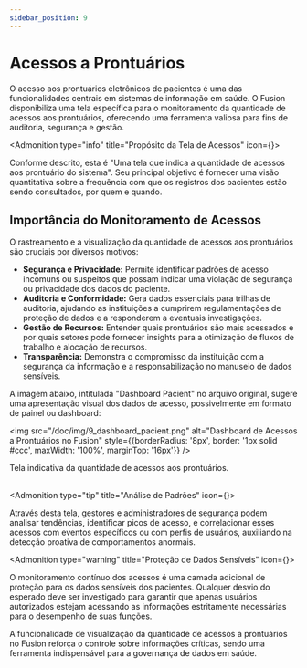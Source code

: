 ```yaml
---
sidebar_position: 9
---
```



# Acessos a Prontuários

O acesso aos prontuários eletrônicos de pacientes é uma das funcionalidades centrais em sistemas de informação em saúde. O Fusion disponibiliza uma tela específica para o monitoramento da quantidade de acessos aos prontuários, oferecendo uma ferramenta valiosa para fins de auditoria, segurança e gestão.

<Admonition type="info" title="Propósito da Tela de Acessos" icon={<Eye />}>
  <p>
    Conforme descrito, esta é "Uma tela que indica a quantidade de acessos aos prontuário do sistema". Seu principal objetivo é fornecer uma visão quantitativa sobre a frequência com que os registros dos pacientes estão sendo consultados, por quem e quando.
  </p>
</Admonition>

## Importância do Monitoramento de Acessos

O rastreamento e a visualização da quantidade de acessos aos prontuários são cruciais por diversos motivos:

* **Segurança e Privacidade:** Permite identificar padrões de acesso incomuns ou suspeitos que possam indicar uma violação de segurança ou privacidade dos dados do paciente.
* **Auditoria e Conformidade:** Gera dados essenciais para trilhas de auditoria, ajudando as instituições a cumprirem regulamentações de proteção de dados e a responderem a eventuais investigações.
* **Gestão de Recursos:** Entender quais prontuários são mais acessados e por quais setores pode fornecer insights para a otimização de fluxos de trabalho e alocação de recursos.
* **Transparência:** Demonstra o compromisso da instituição com a segurança da informação e a responsabilização no manuseio de dados sensíveis.

A imagem abaixo, intitulada "Dashboard Pacient" no arquivo original, sugere uma apresentação visual dos dados de acesso, possivelmente em formato de painel ou dashboard:

<img src="/doc/img/9_dashboard_pacient.png" alt="Dashboard de Acessos a Prontuários no Fusion" style={{borderRadius: '8px', border: '1px solid #ccc', maxWidth: '100%', marginTop: '16px'}} />
<figcaption style={{textAlign: 'center', fontSize: '0.9em', color: '#666', marginTop: '4px'}}>Tela indicativa da quantidade de acessos aos prontuários.</figcaption>

<br/>

<Admonition type="tip" title="Análise de Padrões" icon={<BarChart3 />}>
  <p>
    Através desta tela, gestores e administradores de segurança podem analisar tendências, identificar picos de acesso, e correlacionar esses acessos com eventos específicos ou com perfis de usuários, auxiliando na detecção proativa de comportamentos anormais.
  </p>
</Admonition>

<Admonition type="warning" title="Proteção de Dados Sensíveis" icon={<ShieldCheck />}>
  <p>
    O monitoramento contínuo dos acessos é uma camada adicional de proteção para os dados sensíveis dos pacientes. Qualquer desvio do esperado deve ser investigado para garantir que apenas usuários autorizados estejam acessando as informações estritamente necessárias para o desempenho de suas funções.
  </p>
</Admonition>

A funcionalidade de visualização da quantidade de acessos a prontuários no Fusion reforça o controle sobre informações críticas, sendo uma ferramenta indispensável para a governança de dados em saúde.